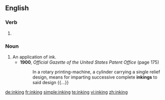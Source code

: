 ==English==

===Verb===
{{head|en|present participle}}

# {{present participle of|ink|lang=en}}

===Noun===
{{en-noun}}

# An application of ink.
#* '''1900''', ''Official Gazette of the United States Patent Office'' (page 175)
#*: In a rotary printing-machine, a cylinder carrying a single relief design, means for imparting successive complete '''inkings''' to said design {{...}}

[[de:inking]]
[[fr:inking]]
[[simple:inking]]
[[te:inking]]
[[vi:inking]]
[[zh:inking]]